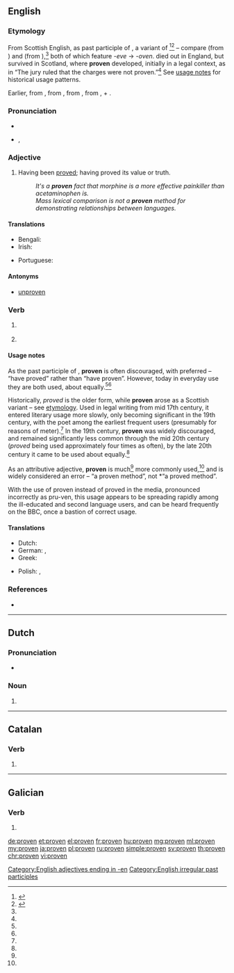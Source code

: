 {{also|provén}}
==English==

===Etymology===
From Scottish English, as past participle of {{term|preve|lang=en}}, a {{etyl|enm|en}} variant of {{term|prove|lang=en}}<ref name="ahd">{{R:American Heritage 2000|prove}}</ref><ref name="mw">{{R:Merriam Webster Online|prove}}</ref> – compare {{term|woven|lang=en}} (from {{term|weave|lang=en}}) and {{term|cloven|lang=en}} (from {{term|cleave|lang=en}}),<ref name="ahd" /> both of which feature ''-eve'' → ''-oven''. {{term||preve}} died out in England, but survived in Scotland, where '''proven''' developed, initially in a legal context, as in “The jury ruled that the charges were not proven.”<ref name="ahd" /> See [[#Usage notes|usage notes]] for historical usage patterns.

Earlier, from {{etyl|LL.|en}} {{term|probō||test, try, examine, approve, show to be good or fit, prove|pos=verb|lang=la}}, from {{term|probus||good, worthy, excellent|lang=la}}, from {{etyl|ine-pro|en}} {{m|ine-pro|*pro-bhwo-||being in front, prominent}}, from {{etyl|ine-pro|en}} {{m|ine-pro|*pro-}}, {{m|ine-pro|*per-||toward}} + {{etyl|ine-pro|en}} {{m|ine-pro|*bhu-||to be}}.

===Pronunciation===
* {{IPA|/ˈpruːvən/|lang=en}}
* {{rhymes|əʊvən|lang=en}}, {{rhymes|uːvən|lang=en}}

===Adjective===
{{en-adj}}

# Having been [[prove]]d; having proved its value or truth.
#: ''It's a '''proven''' fact that morphine is a more effective painkiller than acetaminophen is.''
#: ''Mass lexical comparison is not a '''proven''' method for demonstrating relationships between languages.''

====Translations====
{{trans-top|having been proved}}
* Bengali: {{t|bn|প্রমাণিত|tr=prômanit|sc=Beng}}
* Irish: {{t|ga|dearfa}}
{{trans-mid}}
* Portuguese: {{t+|pt|provado|m}}
{{trans-bottom}}

====Antonyms====
* {{sense|having been proved}} [[unproven]]

===Verb===
{{head|en|past participle}}

# {{context|often|_|discouraged|lang=en}} {{past participle of|prove|lang=en}}
# {{past participle of|proove|lang=en}}

====Usage notes====
As the past participle of {{term|prove|lang=en}}, '''proven''' is often discouraged, with {{term|proved|lang=en}} preferred – “have proved” rather than “have proven”. However, today in everyday use they are both used, about equally.<ref name="ahd"/><ref name="mw"/>

Historically, ''proved'' is the older form, while '''proven''' arose as a Scottish variant – see [[#Etymology|etymology]]. Used in legal writing from mid 17th century, it entered literary usage more slowly, only becoming significant in the 19th century, with the poet {{w|Alfred, Lord Tennyson}} among the earliest frequent users (presumably for reasons of meter).<ref name="mw"/> In the 19th century, '''proven''' was widely discouraged, and remained significantly less common through the mid 20th century (''proved'' being used approximately four times as often), by the late 20th century it came to be used about equally.<ref name="mw"/>

As an attributive adjective, '''proven''' is much<ref name="mw"/> more commonly used,<ref name="ahd"/> and {{term|proved|lang=en}} is widely considered an error – “a proven method”, not *“a proved method”.

With the use of proven instead of proved in the media, pronounced incorrectly as pru-ven, this usage appears to be spreading rapidly among the ill-educated and second language users, and can be heard frequently on the BBC, once a bastion of correct usage.

====Translations====
{{trans-top|past participle of prove}}
* Dutch: {{t+|nl|bewezen}}
* German: {{t+|de|bewiesen}}, {{t+|de|nachgewiesen}}
* Greek: {{t+|el|αποδεδειγμένος|tr=apodedigmenos}}
{{trans-mid}}
* Polish: {{t|pl|dowiedziony|m}}, {{t|pl|sprawdzony|m}}
{{trans-bottom}}

===References===
<references/>
* {{R:Brians 2008|proved|proved/proven}}

[[Category:English adjectives ending in -en]]
[[Category:English irregular past participles]]

----

==Dutch==

===Pronunciation===
* {{audio|Nl-proven.ogg|Audio|lang=nl}}

===Noun===
{{head|nl|noun plural form}}

# {{nl-noun form of|pl|prove}}

----

==Catalan==

===Verb===
{{head|ca|verb form}}

# {{ca-verb form of|p=3|n=pl|t=pres|m=ind|provar}}

----

==Galician==

===Verb===
{{gl-verb-form}}

# {{inflection of|provir||lang=gl|2|s|impr}}

[[de:proven]]
[[et:proven]]
[[el:proven]]
[[fr:proven]]
[[hu:proven]]
[[mg:proven]]
[[ml:proven]]
[[my:proven]]
[[ja:proven]]
[[pl:proven]]
[[ru:proven]]
[[simple:proven]]
[[sv:proven]]
[[th:proven]]
[[chr:proven]]
[[vi:proven]]